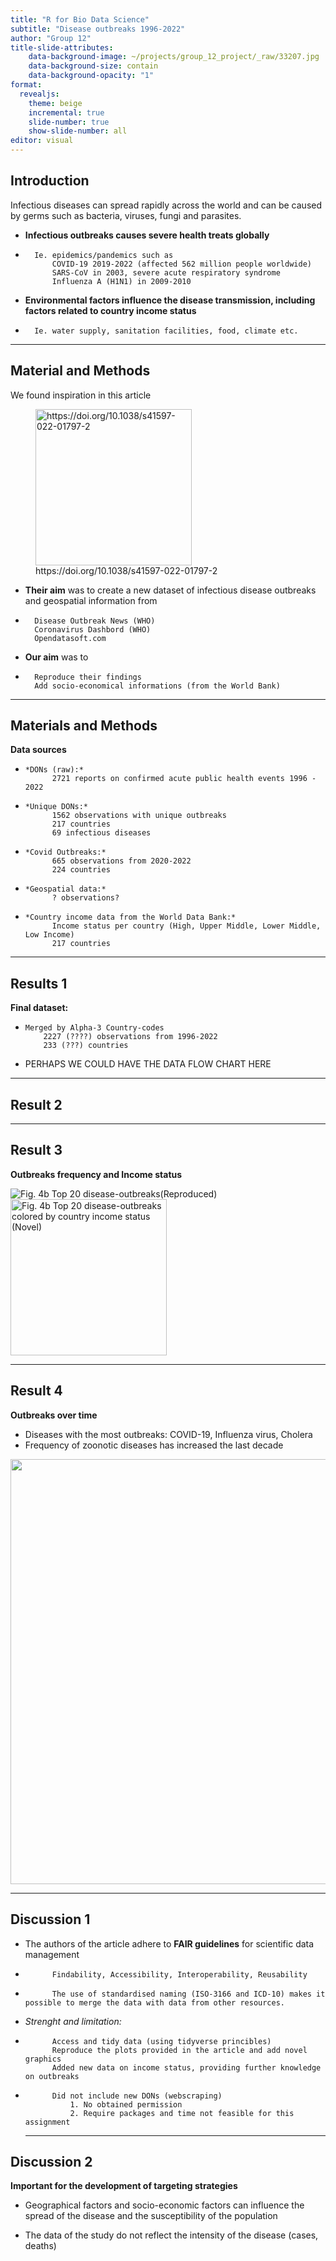 ```yaml
---
title: "R for Bio Data Science"
subtitle: "Disease outbreaks 1996-2022"
author: "Group 12"
title-slide-attributes:
    data-background-image: ~/projects/group_12_project/_raw/33207.jpg
    data-background-size: contain
    data-background-opacity: "1"
format: 
  revealjs:
    theme: beige
    incremental: true
    slide-number: true
    show-slide-number: all  
editor: visual
---
```


## Introduction

Infectious diseases can spread rapidly across the world and can be caused by germs such as bacteria, viruses, fungi and parasites.

-   **Infectious outbreaks causes severe health treats globally**

-   

    ```         
      Ie. epidemics/pandemics such as 
          COVID-19 2019-2022 (affected 562 million people worldwide)
          SARS-CoV in 2003, severe acute respiratory syndrome
          Influenza A (H1N1) in 2009-2010
    ```

-   **Environmental factors influence the disease transmission, including factors related to country income status**

-   

    ```         
      Ie. water supply, sanitation facilities, food, climate etc.
    ```

------------------------------------------------------------------------

## Material and Methods

We found inspiration in this article

![https://doi.org/10.1038/s41597-022-01797-2](~/projects/group_12_project/_raw/artikelheader.PNG){width="250"}

-   **Their aim** was to create a new dataset of infectious disease outbreaks and geospatial information from

-   

    ```         
      Disease Outbreak News (WHO)
      Coronavirus Dashbord (WHO)
      Opendatasoft.com
    ```

-   [**Our aim**]{.fragment .highlight-red} was to

-   

    ```         
      Reproduce their findings
      Add socio-economical informations (from the World Bank)
    ```

------------------------------------------------------------------------

## Materials and Methods

**Data sources**

-   

    ```         
    *DONs (raw):*
          2721 reports on confirmed acute public health events 1996 - 2022
    ```

-   

    ```         
    *Unique DONs:*
          1562 observations with unique outbreaks
          217 countries
          69 infectious diseases
    ```

-   

    ```         
    *Covid Outbreaks:*
          665 observations from 2020-2022
          224 countries
    ```

-   

    ```         
    *Geospatial data:*
          ? observations?
    ```

-   

    ```         
    *Country income data from the World Data Bank:*
          Income status per country (High, Upper Middle, Lower Middle, Low Income)
          217 countries
    ```

------------------------------------------------------------------------

## Results 1

**Final dataset:**

-   

    ```         
    Merged by Alpha-3 Country-codes
        2227 (????) observations from 1996-2022
        233 (???) countries
    ```

-   PERHAPS WE COULD HAVE THE DATA FLOW CHART HERE

------------------------------------------------------------------------

## Result 2








------------------------------------------------------------------------

## Result 3

**Outbreaks frequency and Income status**


![Fig. 4b Top 20 disease-outbreaks(Reproduced)](~/projects/group_12_project/Results/Fig4b_reproduced.png)
![Fig. 4b Top 20 disease-outbreaks colored by country income status (Novel)](~/projects/group_12_project/Results/Fig4b_income.png){width="250"}

------------------------------------------------------------------------

## Result 4  {.smaller}

**Outbreaks over time**

- Diseases with the most outbreaks: 
[COVID-19, Influenza virus, Cholera]{.fragment .highlight-red}
- Frequency of zoonotic diseases has increased the last decade

![](Disease_type_distribution.jpg){.absolute bottom="0" right="400" width="680" }

------------------------------------------------------------------------

## Discussion 1

-   The authors of the article adhere to **FAIR guidelines** for scientific data management

-   

    ```         
          Findability, Accessibility, Interoperability, Reusability
    ```

-   

    ```         
          The use of standardised naming (ISO-3166 and ICD-10) makes it possible to merge the data with data from other resources. 
    ```

-   *Strenght and limitation:*

-   

    ```         
          Access and tidy data (using tidyverse princibles)
          Reproduce the plots provided in the article and add novel graphics
          Added new data on income status, providing further knowledge on outbreaks
    ```

-   

    ```         
          Did not include new DONs (webscraping)
              1. No obtained permission 
              2. Require packages and time not feasible for this assignment
    ```

    ------------------------------------------------------------------------

## Discussion 2

**Important for the development of targeting strategies**


- Geographical factors and socio-economic factors can influence the spread of the disease and the susceptibility of the population

- The data of the study do not reflect the intensity of the disease (cases, deaths)


